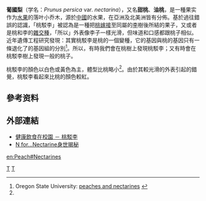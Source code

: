 {{Infraspeciesbox
| image = Nectarines summer 2006.jpg
| image_caption = 桃駁李
| genus = Prunus 
| species = persica
| species_link = 桃
| varietas = nectarina
| authority = (L.) Batsch
}}
'''葡國梨'''（学名：''Prunus persica'' var. ''nectarina''），又名'''甜桃'''、'''油桃'''，是一種果实作为[[水果|水果]]的落叶小乔木，源於[[中國|中國]]的水果，在亞洲及北美洲皆有分佈。基於過往錯誤的認識，「桃駁李」被認為是一種把[[桃|桃]][[嫁接|嫁接]]至同屬的[[李|李]]樹後所結的果子，又或者是桃和李的[[雜交種|雜交種]]，「所以」外表像李子一樣光滑，但味道和口感都跟桃子相似。近年遺傳工程研究發現：其實桃駁李是桃的一個變種，它的基因與桃的基因只有一條退化了的基因組的分別<ref name=osu>Oregon State University: [http://food.oregonstate.edu/faq/uffva/nectarine2.html peaches and nectarines] {{webarchive|url=https://web.archive.org/web/20081204045051/http://food.oregonstate.edu/faq/uffva/nectarine2.html |date=2008-12-04 }}</ref>。所以，有時我們會在桃樹上發現桃駁李；又有時會在桃駁李樹上發現一般的桃子。

桃駁李的顏色以白色或黃色為主，體型比桃略小<ref name=osu/>。由於其較光滑的外表引起的錯覺，桃駁李看起來比桃的顏色較紅。

== 參考资料 ==
{{reflist}}

== 外部連結 ==
* [https://school.eatsmart.gov.hk/b5/template/index.asp?pid=2008&id=3258 健康飲食在校園 － 桃駁李] {{Wayback|url=https://school.eatsmart.gov.hk/b5/template/index.asp?pid=2008&id=3258 |date=20180908232627 }}
* [http://orientaldaily.on.cc/cnt/lifestyle/20130523/00296_001.html N for...Nectarine身世揭秘] {{Wayback|url=http://orientaldaily.on.cc/cnt/lifestyle/20130523/00296_001.html |date=20180827042017 }}

{{Taxonbar}}

[[Category:李属|T]]
[[Category:果实|T]]

[[en:Peach#Nectarines|en:Peach#Nectarines]]